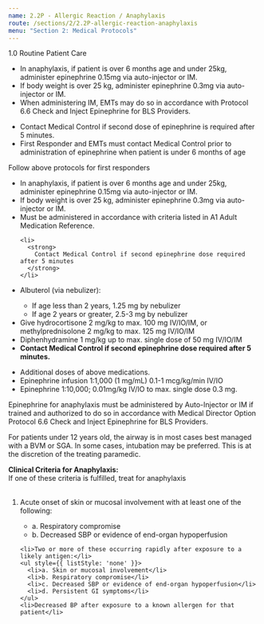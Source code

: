 ```yaml
---
name: 2.2P - Allergic Reaction / Anaphylaxis
route: /sections/2/2.2P-allergic-reaction-anaphylaxis
menu: "Section 2: Medical Protocols"
---
```



<EMTLevel level="first-responder">
  <MyLink to='sections/1/1.0-routine-patient-care'> 1.0 Routine Patient Care </MyLink>
  <ul>
    <li>
      In anaphylaxis, if patient is over 6 months age and under 25kg, administer
      epinephrine 0.15mg via auto-injector or IM.
    </li>
    <li>
      If body weight is over 25 kg,
      administer epinephrine 0.3mg via auto-injector or IM.
    </li>
    <li>
      When administering IM, EMTs may do so in accordance with
      <MyLink to="@TODO">
        Protocol 6.6 Check and Inject Epinephrine
      </MyLink>
      for BLS Providers.
    </li>
  </ul>
</EMTLevel>

<EMTLevel level="first-responder" medControl="true">
  <ul>
    <li>Contact Medical Control if second dose of epinephrine is required after 5 minutes.</li>
    <li>
      First Responder and EMTs must contact Medical Control prior to administration
      of epinephrine when patient is under 6 months of age
    </li>
  </ul>
</EMTLevel>

<EMTLevel level="basic">
  Follow above protocols for first responders
</EMTLevel>

<EMTLevel level="advanced">
  <ul>
    <li>
      In anaphylaxis, if patient is over 6 months age and under 25kg, administer
      epinephrine 0.15mg via auto-injector or IM.
    </li>
    <li>
      If body weight is over 25 kg,
      administer epinephrine 0.3mg via auto-injector or IM.</li>
    <li>
    Must be administered in accordance with criteria listed in
      <MyLink to="@TODO">
        A1 Adult Medication Reference.
      </MyLink>
    </li>

    <li>
      <strong>
        Contact Medical Control if second epinephrine dose required after 5 minutes
      </strong>
    </li>
  </ul>
</EMTLevel>

<EMTLevel level="paramedic">
  <ul>
    <li>Albuterol (via nebulizer):</li>
    <ul>
      <li>If age less than 2 years, 1.25 mg by nebulizer</li>
      <li>If age 2 years or greater, 2.5-3 mg by nebulizer</li>
    </ul>
    <li>Give hydrocortisone 2 mg/kg to max. 100 mg IV/IO/IM, or
    methylprednisolone 2 mg/kg to max. 125 mg IV/IO/IM</li>
    <li>Diphenhydramine 1 mg/kg up to max. single dose of 50 mg IV/IO/IM</li>
    <li>
      <strong>
        Contact Medical Control if second epinephrine dose required after 5
        minutes.
      </strong>
    </li>
  </ul>
</EMTLevel>

<EMTLevel level="paramedic" medControl="true">
  <ul>
    <li>Additional doses of above medications.</li>
    <li>Epinephrine infusion 1:1,000 (1 mg/mL) 0.1-1 mcg/kg/min IV/IO</li>
    <li>Epinephrine 1:10,000; 0.01mg/kg IV/IO to max. single dose 0.3 mg.</li>
  </ul>
</EMTLevel>

<Caution id="caution-1" alignment="left">
  Epinephrine for anaphylaxis must be administered by Auto-Injector or IM if
trained and authorized to do so in accordance with
  <MyLink to="@TODO">
    Medical Director Option Protocol 6.6 Check and Inject Epinephrine for BLS Providers.
  </MyLink>
  <br />

  For patients under 12 years old, the airway is in most cases best managed with a BVM or SGA.
  In some cases, intubation may be preferred. This is at the discretion of the treating paramedic.
</Caution>

<Note id="note-1" alignment="left">
  <strong>Clinical Criteria for Anaphylaxis:</strong>
  <br />
  If one of these criteria is fulfilled, treat for anaphylaxis
  <br /><br />
  <ol>
    <li>Acute onset of skin or mucosal involvement with at least one of the following:</li>
    <ul style={{ listStyle: 'none' }}>
      <li>a. Respiratory compromise</li>
      <li>b. Decreased SBP or evidence of end-organ hypoperfusion</li>
    </ul>

    <li>Two or more of these occurring rapidly after exposure to a likely antigen:</li>
    <ul style={{ listStyle: 'none' }}>
      <li>a. Skin or mucosal involvement</li>
      <li>b. Respiratory compromise</li>
      <li>c. Decreased SBP or evidence of end-organ hypoperfusion</li>
      <li>d. Persistent GI symptoms</li>
    </ul>
    <li>Decreased BP after exposure to a known allergen for that patient</li>
  </ol>
</Note>
